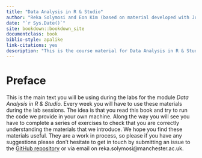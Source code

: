 ```yaml
--- 
title: "Data Analysis in R & Studio"
author: "Reka Solymosi and Eon Kim (based on material developed with Juanjo Medina)"
date: "`r Sys.Date()`"
site: bookdown::bookdown_site
documentclass: book
biblio-style: apalike
link-citations: yes
description: "This is the course material for Data Analysis in R & Studio."
---
```


# Preface {-}

This is the main text you will be using during the labs for the module *Data Analysis in R & Studio*. Every week you will have to use these materials during the lab sessions. The idea is that you read this book and try to run the code we provide in your own machine. Along the way you will see you have to complete a series of exercises to check that you are correctly understanding the materials that we introduce. We hope you find these materials useful. They are a work in process, so please if you have any suggestions please don't hesitate to get in touch by submitting an issue to the [GitHub repository](https://github.com/maczokni/modelling_book) or via email on reka.solymosi@manchester.ac.uk.
